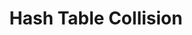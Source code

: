 ---
id: "q_alg16"
questionType: "MULTIPLE_CHOICE"
title: "Hash Table Collision"
description: "When two keys hash to the same index, what occurs?"
difficulty: "EASY"
category: "Algorithms"
options:
  - "Overflow"
  - "Collision"
  - "Segmentation Fault"
  - "Rehashing"
correctAnswer: 1
---